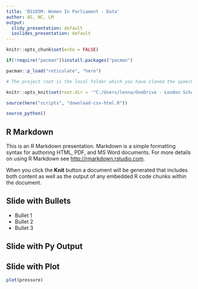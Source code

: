 ```yaml
---
title: 'DS105M: Women In Parliament - Data'
author: AS, NC, LM
output:
  slidy_presentation: default
  ioslides_presentation: default
---
```


```r
knitr::opts_chunk$set(echo = FALSE)
```

```r
if(!require("pacman"))install.packages("pacman")

pacman::p_load("reticulate", "here")
```

```r
# The project root is the local folder which you have cloned the speech-time repo to. Set whatever that folder is on your machine here: 

knitr::opts_knit$set(root.dir = '"C:/Users/lenna/OneDrive - London School of Economics/year_3/Courses/MT_DS105M_Data-for-Data-Science/project/speech-time')

```


```r
source(here("scripts", "download-csv-html.R"))

source_python()
```


## R Markdown

This is an R Markdown presentation. Markdown is a simple formatting syntax for authoring HTML, PDF, and MS Word documents. For more details on using R Markdown see <http://rmarkdown.rstudio.com>.

When you click the **Knit** button a document will be generated that includes both content as well as the output of any embedded R code chunks within the document.

## Slide with Bullets

- Bullet 1
- Bullet 2
- Bullet 3

## Slide with Py Output


## Slide with Plot

```r
plot(pressure)
```

